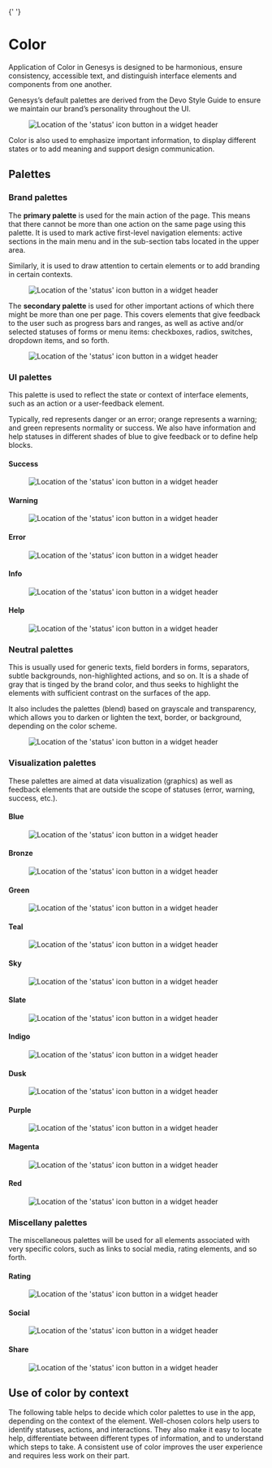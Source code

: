 

<Meta title="Foundations/Color" />{' '}

# Color

Application of Color in Genesys is designed to be harmonious, ensure consistency, accessible text, and distinguish interface elements and components from one another.

<section className="mrow">
  <div className="mcol-12 mcol-sm-6">
    Genesys’s default palettes are derived from the Devo Style Guide to ensure
    we maintain our brand’s personality throughout the UI.
  </div>
  <div className="mcol-12 mcol-sm-6">
    <Figure>
      <img
        alt="Location of the 'status' icon button in a widget header"
        src="img/GenesysColor-2x.png"
      />
    </Figure>
  </div>
</section>
Color is also used to emphasize important information, to display different states
or to add meaning and support design communication.

## Palettes

### Brand palettes

The **primary palette** is used for the main action of the page. This means that there cannot be more than one action on the same page using this palette. It is used to mark active first-level navigation elements: active sections in the main menu and in the sub-section tabs located in the upper area.

Similarly, it is used to draw attention to certain elements or to add branding in certain contexts.

<Figure>
  <img
    alt="Location of the 'status' icon button in a widget header"
    src="img/primary.png"
  />
</Figure>

The **secondary palette** is used for other important actions of which there might be more than one per page. This covers elements that give feedback to the user such as progress bars and ranges, as well as active and/or selected statuses of forms or menu items: checkboxes, radios, switches, dropdown items, and so forth.

<Figure>
  <img
    alt="Location of the 'status' icon button in a widget header"
    src="img/secondary.png"
  />
</Figure>

### UI palettes

This palette is used to reflect the state or context of interface elements, such as an action or a user-feedback element.

Typically, red represents danger or an error; orange represents a warning; and green represents normality or success. We also have information and help statuses in different shades of blue to give feedback or to define help blocks.

#### Success

<Figure>
  <img
    alt="Location of the 'status' icon button in a widget header"
    src="img/success.png"
  />
</Figure>

#### Warning

<Figure>
  <img
    alt="Location of the 'status' icon button in a widget header"
    src="img/warning.png"
  />
</Figure>

#### Error

<Figure>
  <img
    alt="Location of the 'status' icon button in a widget header"
    src="img/error.png"
  />
</Figure>

#### Info

<Figure>
  <img
    alt="Location of the 'status' icon button in a widget header"
    src="img/info.png"
  />
</Figure>

#### Help

<Figure>
  <img
    alt="Location of the 'status' icon button in a widget header"
    src="img/help.png"
  />
</Figure>

### Neutral palettes

This is usually used for generic texts, field borders in forms, separators, subtle backgrounds, non-highlighted actions, and so on. It is a shade of gray that is tinged by the brand color, and thus seeks to highlight the elements with sufficient contrast on the surfaces of the app.

It also includes the palettes (blend) based on grayscale and transparency, which allows you to darken or lighten the text, border, or background, depending on the color scheme.

<Figure>
  <img
    alt="Location of the 'status' icon button in a widget header"
    src="img/neutral-gray.png"
  />
</Figure>

### Visualization palettes

These palettes are aimed at data visualization (graphics) as well as feedback elements that are outside the scope of statuses (error, warning, success, etc.).

#### Blue

<Figure>
  <img
    alt="Location of the 'status' icon button in a widget header"
    src="img/Blue-1.png"
  />
</Figure>

#### Bronze

<Figure>
  <img
    alt="Location of the 'status' icon button in a widget header"
    src="img/bronce.png"
  />
</Figure>

#### Green

<Figure>
  <img
    alt="Location of the 'status' icon button in a widget header"
    src="img/green.png"
  />
</Figure>

#### Teal

<Figure>
  <img
    alt="Location of the 'status' icon button in a widget header"
    src="img/teal.png"
  />
</Figure>

#### Sky

<Figure>
  <img
    alt="Location of the 'status' icon button in a widget header"
    src="img/sky.png"
  />
</Figure>

#### Slate

<Figure>
  <img
    alt="Location of the 'status' icon button in a widget header"
    src="img/slate.png"
  />
</Figure>

#### Indigo

<Figure>
  <img
    alt="Location of the 'status' icon button in a widget header"
    src="img/indigo.png"
  />
</Figure>

#### Dusk

<Figure>
  <img
    alt="Location of the 'status' icon button in a widget header"
    src="img/dusk.png"
  />
</Figure>

#### Purple

<Figure>
  <img
    alt="Location of the 'status' icon button in a widget header"
    src="img/purple.png"
  />
</Figure>

#### Magenta

<Figure>
  <img
    alt="Location of the 'status' icon button in a widget header"
    src="img/magenta.png"
  />
</Figure>

#### Red

<Figure>
  <img
    alt="Location of the 'status' icon button in a widget header"
    src="img/red.png"
  />
</Figure>

### Miscellany palettes

The miscellaneous palettes will be used for all elements associated with very specific colors, such as links to social media, rating elements, and so forth.

#### Rating

<Figure>
  <img
    alt="Location of the 'status' icon button in a widget header"
    src="img/rating-3.jpg"
  />
</Figure>

#### Social

<Figure>
  <img
    alt="Location of the 'status' icon button in a widget header"
    src="img/social-8.jpg"
  />
</Figure>

#### Share

<Figure>
  <img
    alt="Location of the 'status' icon button in a widget header"
    src="img/share-2.jpg"
  />
</Figure>

## Use of color by context

The following table helps to decide which color palettes to use in the app, depending on the context of the element. Well-chosen colors help users to identify statuses, actions, and interactions. They also make it easy to locate help, differentiate between different types of information, and to understand which steps to take. A consistent use of color improves the user experience and requires less work on their part.

<Figure spaceToTop>
  <Figma
    aspectRatio="6x5"
    url="https://www.figma.com/file/4f9wa0fKYIwMue6yo6nrJL/Genesys-Design-System---Web-Previews?type=design&node-id=6980%3A6270&mode=design&t=RE4bbatEUXom8VAu-1"
  />
</Figure>
